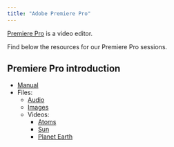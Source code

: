```yaml
---
title: "Adobe Premiere Pro"
---
```


[Premiere Pro](https://my.uq.edu.au/information-and-services/information-technology/software-and-web-apps/uq-software-catalogue/adobe-software) is a video editor.

Find below the resources for our Premiere Pro sessions.

## Premiere Pro introduction

* [Manual](https://github.com/uqlibrary/technology-training-assets/raw/master/Premiere_Pro/Premiere_Pro_Video_Editing_Basics.pdf)
* Files:
  * [Audio](https://github.com/uqlibrary/technology-training-assets/raw/master/Premiere_Pro/Audio.zip)
  * [Images](https://github.com/uqlibrary/technology-training-assets/raw/master/Premiere_Pro/Images.zip)
  * Videos:
    * [Atoms](https://github.com/uqlibrary/technology-training-assets/raw/master/Premiere_Pro/Atoms.zip)
    * [Sun](https://github.com/uqlibrary/technology-training-assets/raw/master/Premiere_Pro/Sun.zip)
    * [Planet Earth](https://github.com/uqlibrary/technology-training-assets/raw/master/Premiere_Pro/Planet_Earth.zip)
